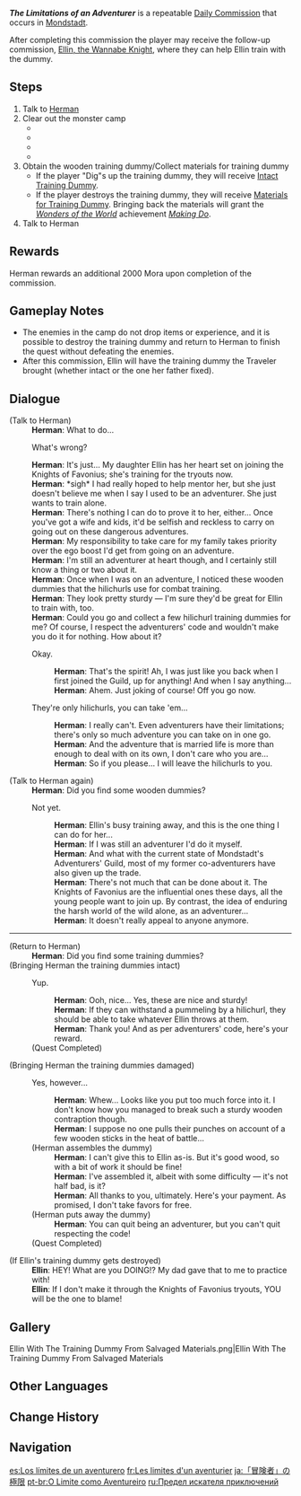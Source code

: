 {{Quest Infobox
|id            = 20062
|type          = Commission
|summary       = [[Herman]] wants to retrieve an [[Intact Training Dummy]] for his daughter [[Ellin]]. Because he is no longer an adventurer, he asks the player to retrieve a dummy, after which he gives his thanks.
|startLocation = [[City of Mondstadt|Mondstadt]], [[Mondstadt]]
|region        = Mondstadt
|area          = Starfell Valley
|subarea       = City of Mondstadt
|characters    = Ellin; Herman; Traveler
|npc           = Herman
|next          = Ellin, the Wannabe Knight
|other         = 
*Grants the achievement [[Making Do]] if you give Herman the damaged dummy.
*AR-Dependent Rewards
*Additional Rewards:
{{Card|Mora|2,000}}
}}
'''''The Limitations of an Adventurer''''' is a repeatable [[Daily Commission]] that occurs in [[Mondstadt]].

After completing this commission the player may receive the follow-up commission, [[Ellin, the Wannabe Knight]], where they can help Ellin train with the dummy.

==Steps==
# Talk to [[Herman]]
# Clear out the monster camp
#* {{Enemy|Hilichurl Fighter|x=2}}
#* {{Enemy|Wooden Shield Hilichurl Guard|x=1}}
#* {{Enemy|Hydro Samachurl|x=1}}
#* {{Enemy|Blazing Axe Mitachurl|x=1}}
# Obtain the wooden training dummy/Collect materials for training dummy
#* If the player "Dig"s up the training dummy, they will receive [[Intact Training Dummy]].
#* If the player destroys the training dummy, they will receive [[Materials for Training Dummy]]. Bringing back the materials will grant the ''[[Wonders of the World]]'' achievement ''[[Making Do]]''.
# Talk to Herman

==Rewards==
{{Commission Rewards|low}}

Herman rewards an additional 2000 Mora upon completion of the commission.

==Gameplay Notes==
* The enemies in the camp do not drop items or experience, and it is possible to destroy the training dummy and return to Herman to finish the quest without defeating the enemies.
* After this commission, Ellin will have the training dummy the Traveler brought (whether intact or the one her father fixed).

==Dialogue==
{{Quest Description|Herman seems to be troubled...}}
{{Dialogue start}}
;(Talk to Herman)
:'''Herman''': What to do...
:{{DIcon}} What's wrong?
:'''Herman''': It's just... My daughter Ellin has her heart set on joining the Knights of Favonius; she's training for the tryouts now.
:'''Herman''': *sigh* I had really hoped to help mentor her, but she just doesn't believe me when I say I used to be an adventurer. She just wants to train alone.
:'''Herman''': There's nothing I can do to prove it to her, either... Once you've got a wife and kids, it'd be selfish and reckless to carry on going out on these dangerous adventures.
:'''Herman''': My responsibility to take care for my family takes priority over the ego boost I'd get from going on an adventure.
:'''Herman''': I'm still an adventurer at heart though, and I certainly still know a thing or two about it.
:'''Herman''': Once when I was on an adventure, I noticed these wooden dummies that the hilichurls use for combat training.
:'''Herman''': They look pretty sturdy &mdash; I'm sure they'd be great for Ellin to train with, too.
:'''Herman''': Could you go and collect a few hilichurl training dummies for me? Of course, I respect the adventurers' code and wouldn't make you do it for nothing. How about it?
:{{DIcon}} Okay.
::'''Herman''': That's the spirit! Ah, I was just like you back when I first joined the Guild, up for anything! And when I say anything...
::'''Herman''': Ahem. Just joking of course! Off you go now.
:{{DIcon}} They're only hilichurls, you can take 'em...
::'''Herman''': I really can't. Even adventurers have their limitations; there's only so much adventure you can take on in one go.
::'''Herman''': And the adventure that is married life is more than enough to deal with on its own, I don't care who you are...
::'''Herman''': So if you please... I will leave the hilichurls to you.

;(Talk to Herman again)
:'''Herman''': Did you find some wooden dummies?
:{{DIcon}} Not yet.
::'''Herman''': Ellin's busy training away, and this is the one thing I can do for her...
::'''Herman''': If I was still an adventurer I'd do it myself.
::'''Herman''': And what with the current state of Mondstadt's Adventurers' Guild, most of my former co-adventurers have also given up the trade.
::'''Herman''': There's not much that can be done about it. The Knights of Favonius are the influential ones these days, all the young people want to join up. By contrast, the idea of enduring the harsh world of the wild alone, as an adventurer...
::'''Herman''': It doesn't really appeal to anyone anymore.

----
;(Return to Herman)
:'''Herman''': Did you find some training dummies?
;(Bringing Herman the training dummies intact)
:{{DIcon}} Yup.
::'''Herman''': Ooh, nice... Yes, these are nice and sturdy!
::'''Herman''': If they can withstand a pummeling by a hilichurl, they should be able to take whatever Ellin throws at them.
::'''Herman''': Thank you! And as per adventurers' code, here's your reward.
:;(Quest Completed)
;(Bringing Herman the training dummies damaged)
:{{DIcon}} Yes, however...
::'''Herman''': Whew... Looks like you put too much force into it. I don't know how you managed to break such a sturdy wooden contraption though.
::'''Herman''': I suppose no one pulls their punches on account of a few wooden sticks in the heat of battle...
:;(Herman assembles the dummy)
::'''Herman''': I can't give this to Ellin as-is. But it's good wood, so with a bit of work it should be fine!
::'''Herman''': I've assembled it, albeit with some difficulty &mdash; it's not half bad, is it?
::'''Herman''': All thanks to you, ultimately. Here's your payment. As promised, I don't take favors for free.
:;(Herman puts away the dummy)
::'''Herman''': You can quit being an adventurer, but you can't quit respecting the code!
:;(Quest Completed)

;(If Ellin's training dummy gets destroyed)
:'''Ellin''': HEY! What are you DOING!? My dad gave that to me to practice with!
:'''Ellin''': If I don't make it through the Knights of Favonius tryouts, YOU will be the one to blame!
{{Dialogue end}}

==Gallery==
<gallery>
Ellin With The Training Dummy From Salvaged Materials.png|Ellin With The Training Dummy From Salvaged Materials

</gallery>

==Other Languages==
{{Other Languages
|en      = The Limitations of an Adventurer
|zhs     = 「冒险家」的能力极限
|zhs_rm  = "Màoxiǎnjiā" de Nénglì Jíxiàn
|zht     = 「冒險家」的能力極限
|zht_rm  = "Màoxiǎnjiā" de Nénglì Jíxiàn
|zh_tl   = The Limitations of an "Adventurer"'s Capabilities
|ja      = 「冒険者」の極限
|ja_rm   = "Boukensha" no Kyokugen
|ja_tl   = The Limitations of an "Adventurer"
|ko      = 「모험가」의 한계
|ko_rm   = "Moheomga"-ui Hangye
|ko_tl   = The Limitations of an "Adventurer"
|es      = Los límites de un aventurero
|es_tl   = The Limits of an Adventurer
|fr      = Les limites d'un aventurier
|fr_tl   = The Limits of an Adventurer
|ru      = Предел искателя приключений
|ru_tl   = Adventurer's Region
|th      = ขีดจำกัดของนักผจญภัย
|th_rm   = 
|th_tl   = The Limits of an Adventurer
|vi      = Năng lực của Nhà Mạo Hiểm
|vi_tl   = 
|de      = Die Grenzen eines Abenteurers
|de_tl   = The Limitations of an Adventurer
|id      = Batas Kemampuan Petualang
|id_tl   = Adventurer's Ability Limit
|pt      = O Limite como Aventureiro
|pt_tl   = The Limit as Adventurer
|tr      = Bir Maceracının Sınırları
|tr_tl   = 
|it      = I limiti di un avventuriere
|it_tl   = 
}}

==Change History==
{{Change History|1.0}}

==Navigation==
{{Commission Navbox|Mondstadt|In Series}}

[[es:Los límites de un aventurero]]
[[fr:Les limites d'un aventurier]]
[[ja:「冒険者」の極限]]
[[pt-br:O Limite como Aventureiro]]
[[ru:Предел искателя приключений]]